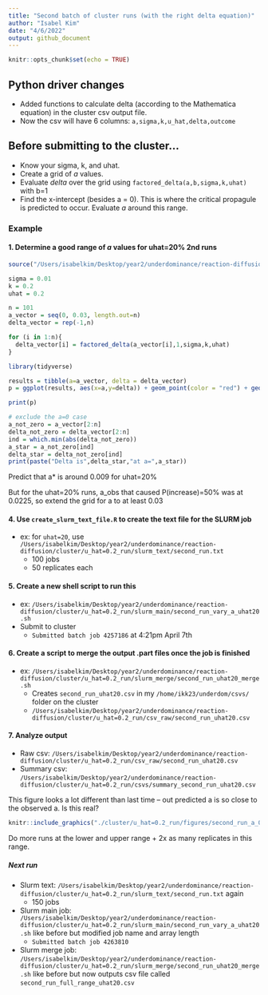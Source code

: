 ```yaml
---
title: "Second batch of cluster runs (with the right delta equation)"
author: "Isabel Kim"
date: "4/6/2022"
output: github_document
---
```


```r
knitr::opts_chunk$set(echo = TRUE)
```

## Python driver changes

* Added functions to calculate delta (according to the Mathematica equation) in the cluster csv output file.
* Now the csv will have 6 columns: `a,sigma,k,u_hat,delta,outcome`


## Before submitting to the cluster...

* Know your sigma, k, and uhat.
* Create a grid of *a* values. 
* Evaluate *delta* over the grid using `factored_delta(a,b,sigma,k,uhat)` with b=1
* Find the x-intercept (besides a = 0). This is where the critical propagule is predicted to occur. Evaluate *a* around this range.

### Example


#### 1. Determine a good range of *a* values for uhat=20% 2nd runs
```r
source("/Users/isabelkim/Desktop/year2/underdominance/reaction-diffusion/scripts/auc-equations.R")

sigma = 0.01
k = 0.2
uhat = 0.2

n = 101
a_vector = seq(0, 0.03, length.out=n)
delta_vector = rep(-1,n)

for (i in 1:n){
  delta_vector[i] = factored_delta(a_vector[i],1,sigma,k,uhat)
}

library(tidyverse)

results = tibble(a=a_vector, delta = delta_vector)
p = ggplot(results, aes(x=a,y=delta)) + geom_point(color = "red") + geom_line() + geom_hline(yintercept = 0)

print(p)

# exclude the a=0 case
a_not_zero = a_vector[2:n]
delta_not_zero = delta_vector[2:n]
ind = which.min(abs(delta_not_zero))
a_star = a_not_zero[ind]
delta_star = delta_not_zero[ind]
print(paste("Delta is",delta_star,"at a=",a_star))
```

Predict that a* is around 0.009 for uhat=20% 

But for the uhat=20% runs, a_obs that caused P(increase)=50% was at 0.0225, so extend the grid for a to at least 0.03

#### 4. Use `create_slurm_text_file.R` to create the text file for the SLURM job

* ex: for `uhat=20`, use `/Users/isabelkim/Desktop/year2/underdominance/reaction-diffusion/cluster/u_hat=0.2_run/slurm_text/second_run.txt`
  + 100 jobs
  + 50 replicates each

#### 5. Create a new shell script to run this

* ex: `/Users/isabelkim/Desktop/year2/underdominance/reaction-diffusion/cluster/u_hat=0.2_run/slurm_main/second_run_vary_a_uhat20.sh`
* Submit to cluster
  + `Submitted batch job 4257186` at 4:21pm April 7th

#### 6. Create a script to merge the output .part files once the job is finished

* ex: `/Users/isabelkim/Desktop/year2/underdominance/reaction-diffusion/cluster/u_hat=0.2_run/slurm_merge/second_run_uhat20_merge.sh`
  + Creates `second_run_uhat20.csv` in my `/home/ikk23/underdom/csvs/` folder on the cluster
  + `/Users/isabelkim/Desktop/year2/underdominance/reaction-diffusion/cluster/u_hat=0.2_run/csv_raw/second_run_uhat20.csv`
  
#### 7. Analyze output

* Raw csv: `/Users/isabelkim/Desktop/year2/underdominance/reaction-diffusion/cluster/u_hat=0.2_run/csv_raw/second_run_uhat20.csv`
* Summary csv: `/Users/isabelkim/Desktop/year2/underdominance/reaction-diffusion/cluster/u_hat=0.2_run/csvs/summary_second_run_uhat20.csv`

This figure looks a lot different than last time -- out predicted a is so close to the observed a. Is this real?
```r
knitr::include_graphics("./cluster/u_hat=0.2_run/figures/second_run_a_0.0003_to_0.03.png")
```
Do more runs at the lower and upper range + 2x as many replicates in this range.

##### Next run

* Slurm text: `/Users/isabelkim/Desktop/year2/underdominance/reaction-diffusion/cluster/u_hat=0.2_run/slurm_text/second_run.txt` again
  + 150 jobs
* Slurm main job: `/Users/isabelkim/Desktop/year2/underdominance/reaction-diffusion/cluster/u_hat=0.2_run/slurm_main/second_run_vary_a_uhat20.sh` like before but modified job name and array length
  + `Submitted batch job 4263810`
* Slurm merge job: `/Users/isabelkim/Desktop/year2/underdominance/reaction-diffusion/cluster/u_hat=0.2_run/slurm_merge/second_run_uhat20_merge.sh` like before but now outputs csv file called `second_run_full_range_uhat20.csv`
